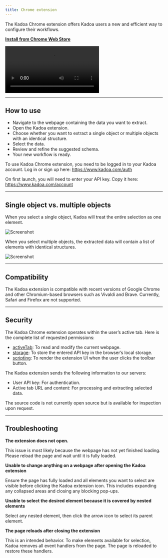 ```yaml
---
title: Chrome extension
---
```


The Kadoa Chrome extension offers Kadoa users a new and efficient way to configure their workflows.

[**Install from Chrome Web Store**](https://chromewebstore.google.com/detail/kadoa/nmmlhnjgcechchnkjpkofkjemmlfbnnd)

<video controls className="w-full aspect-video" src="/images/extension-demo.mp4" ></video>

---

## How to use

- Navigate to the webpage containing the data you want to extract.
- Open the Kadoa extension.
- Choose whether you want to extract a single object or multiple objects with an identical structure.
- Select the data.
- Review and refine the suggested schema.
- Your new workflow is ready.

To use Kadoa Chrome extension, you need to be logged in to your Kadoa account.
Log in or sign up here: https://www.kadoa.com/auth

On first launch, you will need to enter your API key.
Copy it here: https://www.kadoa.com/account

---

## Single object vs. multiple objects

When you select a single object, Kadoa will treat the entire selection as one element.

![Screenshot](/images/extension-single-object.png)

When you select multiple objects, the extracted data will contain a list of elements with identical structures.

![Screenshot](/images/extension-multiple-objects.png)

---

## Compatibility

The Kadoa extension is compatible with recent versions of Google Chrome and other Chromium-based browsers such as Vivaldi and Brave. Currently, Safari and Firefox are not supported.

---

## Security

The Kadoa Chrome extension operates within the user’s active tab. Here is the complete list of requested permissions:

- [activeTab](https://developer.chrome.com/docs/extensions/develop/concepts/activeTab): To read and modify the current webpage.
- [storage](https://developer.chrome.com/docs/extensions/reference/api/storage#permissions): To store the entered API key in the browser’s local storage.
- [scripting](https://developer.chrome.com/docs/extensions/reference/api/scripting): To render the extension UI when the user clicks the toolbar button.

The Kadoa extension sends the following information to our servers:

- User API key: For authentication.
- Active tab URL and content: For processing and extracting selected data.

The source code is not currently open source but is available for inspection upon request.

---

## Troubleshooting

**The extension does not open.**

This issue is most likely because the webpage has not yet finished loading. Please reload the page and wait until it is fully loaded.

**Unable to change anything on a webpage after opening the Kadoa extension**

Ensure the page has fully loaded and all elements you want to select are visible before clicking the Kadoa extension icon. This includes expanding any collapsed areas and closing any blocking pop-ups.

**Unable to select the desired element because it is covered by nested elements**

Select any nested element, then click the arrow icon to select its parent element.

**The page reloads after closing the extension**

This is an intended behavior. To make elements available for selection, Kadoa removes all event handlers from the page. The page is reloaded to restore these handlers.
